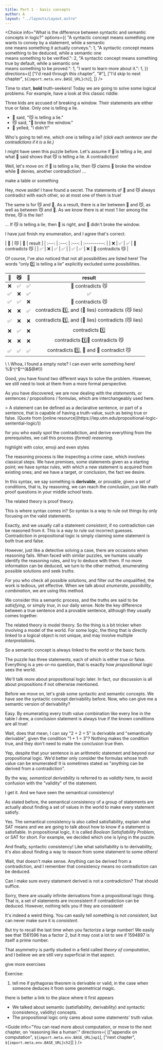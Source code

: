 ```yaml
---
title: Part 1 - basic concepts
author: A
layout: "../layouts/Layout.astro"
---
```



<Choice
  info="What is the difference between syntactic and semantic concepts in logic?"
  options={{
    "A syntactic concept means something one wants to convey by a statement, while a semantic \
one means something it actually conveys.": 1,
    "A syntactic concept means something to be deduced, while a semantic one \
means something to be verified.": 2,
    "A syntactic concept means something true by default, while a semantic one \
means something to be proved.": 1,
    "I want to learn more about it.": 1,
  }}
  directions={[
    ["I'd read through this chapter", "#"],
    ["I'd skip to next chapter", `${import.meta.env.BASE_URL}ch2`],
  ]}
/>

<Teacher>

Time to start, **bold** truth-seekers! Today we are going to solve some logical problems.
For example, have a look at this classic riddle:

Three kids are accused of breaking a window. Their statements are either true or false. Only one is telling a lie.

- 🐶 said, <span id="stmt1" data="     contradicts 😼!" onClick="
var stmt1 = document.getElementById('stmt1');
var stmt2 = document.getElementById('stmt2');
var stmt3 = document.getElementById('stmt3');
function click() {
  stmt1.classList.remove('red-borders');
  stmt2.classList.add('red-borders');
  stmt3.classList.add('red-borders');
};
click()">"😼 is telling a lie."</span>
- 😼 said, <span id="stmt2" data="contradicts!" onClick="
var stmt1 = document.getElementById('stmt1');
var stmt2 = document.getElementById('stmt2');
var stmt3 = document.getElementById('stmt3');
function click() {
  stmt1.classList.remove('red-borders');
  stmt2.classList.remove('red-borders');
  stmt3.classList.remove('red-borders');
};
click()">"🐰 broke the window."</span>
- 🐰 yelled, <span id="stmt3" data="     contradicts 😼!" onClick="
var stmt1 = document.getElementById('stmt1');
var stmt2 = document.getElementById('stmt2');
var stmt3 = document.getElementById('stmt3');
function click() {
  stmt1.classList.add('red-borders');
  stmt2.classList.add('red-borders');
  stmt3.classList.remove('red-borders');
};
click()">"I didn't!"</span>

<style>.red-borders \{ border: 1px solid red; \}
.red-borders[data]::after \{ content: attr(data); color: purple; font-size: small; \}</style>

Who's going to tell me, which one is telling a lie?
<i style="font-family: Arial, Helvetica, sans-serif;">(click
each sentence see the contradictions if it is a lie.)</i>

</Teacher>

<Student name="A">

I might have seen this puzzle before. Let's assume if 🐰 is telling a lie,
and what 🐶 said shows that 😼 is telling a lie. A contradiction!

Well, let's move on: if 🐶 is telling a lie, then 😼 claims 🐰 broke the window while
🐰 denies, another contradiction! ...

<TodoModal>
make a table or something
</TodoModal>

</Student>

<Student name="B">

Hey, move aside! I have found a secret. The statements of 🐶 and 😼
always contradict with each other, so at most one of them is true!

The same is for 😼 and 🐰. As a result, there is a lier between 🐶
and 😼, as well as between 😼 and 🐰. As we know there is at most
1 lier among the three, 😼 is the lier!

</Student>

<Student name="A">

... If 😼 is telling a lie, then 🐶 is right, and 🐰 didn't broke the window.

I have just finish my enumeration, and I agree that's correct.

<span class="plain">
| 🐶 	| 😼 	| 🐰 	| result           	|
| :---:	| :---:	| :---:	| :----------: 	|
| ❌ 	| ✅ 	| ✅ 	| 🐰 contradicts 😼	|
| ✅ 	| ❌ 	| ✅ 	| ✅                	|
| ✅ 	| ✅ 	| ❌ 	| 🐶 contradicts 😼	|
</span>
<span class="formal">

Of course, I've also noticed that not all possibilities are listed here!
The words "only 1️⃣ is telling a lie" explicitly excluded some possibilities.


| 🐶 	| 😼 	| 🐰 	| result           	|
| :---:	| :---:	| :---:	| :----------: 	|
| ❌ 	| ✅ 	| ✅ 	| 🐰 contradicts 😼	|
| ✅ 	| ❌ 	| ✅ 	| ✅                	|
| ✅ 	| ✅ 	| ❌ 	| 🐶 contradicts 😼	|
| ❌ 	| ❌ 	| ✅ 	| contradicts 1️⃣, and (🐶 lies) contradicts (😼 lies)	|
| ✅ 	| ❌ 	| ❌ 	| contradicts 1️⃣, and (🐰 lies) contradicts (😼 lies)	|
| ❌ 	| ✅ 	| ❌ 	| contradicts 1️⃣	|
| ❌ 	| ❌ 	| ❌ 	| contradicts 1️⃣🐰 contradicts 😼	|
| ✅ 	| ✅ 	| ✅ 	| contradicts 1️⃣, 🐰 and 🐶 contradict 😼 |

</span>
</Student>

<Student name="you">

<Highlighter target="my_note" title="Temporarily unresponsive"
description="Well, you caught me again! This thing is really editable,
but it's just that. I have not yet figured out what to do with it,
and it can not persist, or deliver something to a server and give you
a feedback from some chatty AI.
If you have an idea or dark magic for this, feedback is welcome!">
<span class="my_note">
\ \ Whoa, I found a empty note? I can even write something here!  %$^(^$^^(&$@#!))
</span>
</Highlighter>

</Student>

<Teacher>

Good, you have found two different ways to solve the problem.
However, we still need to look at them from a more formal perspective.

As you have discovered, we are now dealing with the *statement*s, or
sentences / propositions / formulas, which are interchangeably used here.

<span class="formal">
> A statement can be defined as a declarative sentence, or part of a sentence,
that is capable of having a truth-value, such as being true or false. (Quote
from [online resource](https://iep.utm.edu/propositional-logic-sentential-logic/))
</span>

for you who easily spot the contradiction, and derive everything from the prerequisites,
we call this process *(formal) reasoning*.

<TodoModal>
highlight with color, emoji and even styles
</TodoModal>

The reasoning process is like inspecting a crime case, which involves classical steps.
We have premises, some statements given as a starting point; we have syntax rules,
with which a new statement is acquired from existing ones; and we have a
target, or conclusion, the fact we desire.

In this syntax, we say something is **derivable**, or provable, given a set of conditions,
that is, by reasoning, we can reach the conclusion, just like math proof questions
in your middle school tests.

<span class="formal">

The related theory is proof theory.

</span>

</Teacher>

<Student name="B">

This is where syntax comes in? So syntax is a way to rule out
things by only focusing on the valid statements.

</Student>

<Teacher>

Exactly, and we usually call a statement *consistent*, if no contradiction
can be reasoned from it. This is a way to rule out incorrect guesses.<span class="formal">
Contradiction in propositional logic is simply claiming some statement is both
true and false.</span>

However, just like a detective solving a case, there are occasions when reasoning
fails. When faced with similar puzzles, we humans usually identify the reasoning rules,
and try to deduce with them. If no more information can be deduced, we turn to the
other method, enumerating possible solutions and seek *truths*.

For you who check all possible solutions, and filter out the unqualified,
the work is tedious, yet effective. When we talk about *enumerate*,
*possibility*, *combination*, we are using this method.

We consider this a semantic process, and the truths are said to be *satisfying*,
or simply *true*, in our daily sense. Note the key difference between a
true sentence and a provable sentence, although they usually comes together.

<span class="formal">

The related theory is model theory. So the thing is a bit tricker when involving a 
model of the world. For some logic, the thing that is directly linked to
a logical object is not unique, and may involve multiple *interpretation*s.

</span>

</Teacher>

<Student name="A">

So a semantic concept is always linked to the world or the basic facts.

</Student>

<Teacher>

The puzzle has three statements, each of which is either true or false.
Everything is a yes-or-no question, that is exactly how *propositional logic* sees the world.

We'll talk more about propositional logic later. In fact, our discussion is all about
propositions if not otherwise mentioned.

Before we move on, let's grab some syntactic and semantic concepts. We have
see the syntactic concept derivability before.
Now, who can give me a semantic version of derivability?

</Teacher>

<Student name="A">

Easy. By enumerating every truth value combination like every line in
the table I drew, a conclusion statement is always true
if the known conditions are all true!

Wait, does that mean, I can say "2 + 2 = 5" is derivable and "semantically derivable",
given the condition "1 + 1 = 3"? Nothing makes the
condition true, and they don't need to make the conclusion true then.

</Student>

<Teacher>

Yep, despite that your sentence is an arithmetic statement and beyond our propositional logic.
We'd better only consider the formulas whose truth value can be enumerated!
It is sometimes stated as "anything can be derived from a contradiction".

By the way, *semantical derivability* is referred to as *validity* here,
to avoid confusion with the "validity" of the statement.

</Teacher>

<Student name="A">

I get it. And we have seen the semantical consistency!

As stated before, the semantical consistency of a group of statements are
actually about finding a set of values in the world to make every statement
satisfy.

</Student>

<Teacher>

Yes. The semantical consistency is also called satisfiability,
<TodoModal>
explain what SAT means
</TodoModal>
and we are going to talk about how to know if a statement is satisfiable.
In propositional logic, it is called *Boolean Satisfiability Problem*, or
SAT for short. For example, we decided which one is lying in the puzzle.

</Teacher>

<Student name="B">

And finally, syntactic consistency! Like what satisfiability is to derivability,
it's also about finding a way to reason from some statement to some others!

Wait, that doesn't make sense. Anything can be derived from a contradiction,
and I remember that consistency means no contradiction can be deduced.

Can I make sure every statement derived is not a contradiction? That should suffice.

</Student>

<Teacher>

Sorry, there are usually infinite derivations from a propositional logic thing.
That is, a set of statements are inconsistent if contradiction can be deduced.
However, nothing tells you if they are consistent!

It's indeed a weird thing. You can easily tell something is not *consistent*,
but can never make sure it is *consistent*.

But try to recall the last time when you factorize a large number!
We easily see that 1561596 has a factor 2, but it may cost a lot to see if
1594897 is itself a prime number.

That asymmetry is partly studied in a field called *theory of computation*,
and I believe we are still very superficial in that aspect.

<TodoModal>
give more exercises
</TodoModal>

Exercise:

1. tell me if pythagoras theorem is derivable or valid, in the case when
someone deduces it from some geometrical magic.


</Teacher>

<Summary
title="Summary of part 1"
description="what you need to know after reading ..."
>

<TodoModal>
there is better a link to the place where it first appears
</TodoModal>

- We talked about semantic (satisfiability, derivability) and syntactic (consistency, validity) concepts.
- The propositional logic only cares about some statements' truth value.

</Summary>

<Guide
info="You can read more about computation, or move to the next chapter, on 'reasoning like a human'."
directions={ [["appendix on computation", `${import.meta.env.BASE_URL}ap1`],
["next chapter", `${import.meta.env.BASE_URL}ch2`]] }
/>
